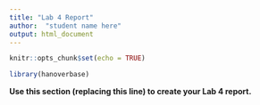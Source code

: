 ```yaml
---
title: "Lab 4 Report"
author:  "student name here"
output: html_document
---
```


```r
knitr::opts_chunk$set(echo = TRUE)
```

```r
library(hanoverbase)
```

**Use this section (replacing this line) to create your Lab 4 report.**
